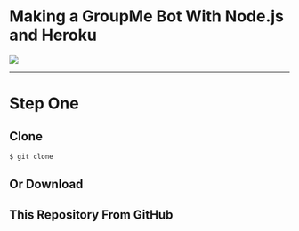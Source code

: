 
# Making a GroupMe Bot With Node.js and Heroku

![](img/robot.gif)

---

# Step One

## Clone

```sh
$ git clone 
```

## Or Download

## This Repository From GitHub
